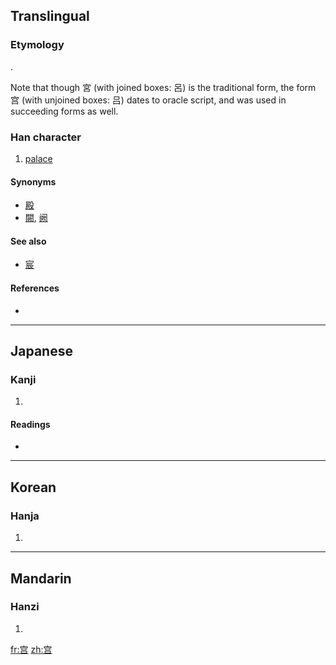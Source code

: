 {{also|宮|官}}
==Translingual==
{{zh-forms|宫|[[宮]]}}

===Etymology===
{{Han simp|宮|f=呂|t=吕}}.

Note that though 宮 (with joined boxes: 呂) is the traditional form, the form 宫 (with unjoined boxes: 吕) dates to oracle script, and was used in succeeding forms as well.

===Han character===
{{Han char|rn=40|rad=宀|as=06|sn=9|four=|canj=十口口 (JRR)}}

# [[palace]]

====Synonyms====
* [[殿]]
* [[闕]], [[阙]]

====See also====
* [[宸]]

====References====
* {{Han ref|kx=0285.101|hdz=20926.030|uh=5BAB|ud=23467}}

----

==Japanese==

===Kanji===
{{ja-kanji|grade=|rs=宀06}}

# {{defn|Japanese}}

====Readings====
* {{ja-readings|on=[[きゅう]] (kyū), [[ぐう]] (gū)|kun=[[みや]] (miya), [[いえ]] (ie)}}

----

==Korean==

===Hanja===
{{ko-hanja|hangeul=궁|rv=gung|mr=kung}}

# {{defn|Korean}}

----

==Mandarin==

===Hanzi===
{{cmn-hanzi|tra=宮|pin=[[gōng]] ([[gong1]])|wg=kung<sup>1</sup>}}

# {{defn|Mandarin}}

[[fr:宫]]
[[zh:宫]]